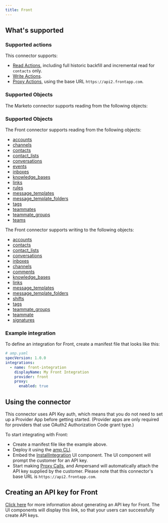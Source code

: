 ```yaml
---
title: Front
---
```

## What's supported

### Supported actions

This connector supports:
- [Read Actions](/read-actions), including full historic backfill and incremental read for `contacts` only.
- [Write Actions](/write-actions).
- [Proxy Actions](/proxy-actions), using the base URL `https://api2.frontapp.com`.


### Supported Objects
The Marketo connector supports reading from the following objects:


### Supported Objects
The Front connector supports reading from the following objects:

- [accounts](https://dev.frontapp.com/reference/list-accounts)
- [channels](https://dev.frontapp.com/reference/list-channels)
- [contacts](https://dev.frontapp.com/reference/list-contacts)
- [contact_lists](https://dev.frontapp.com/reference/list-contact-lists)
- [conversations](https://dev.frontapp.com/reference/list-conversations)
- [events](https://dev.frontapp.com/reference/list-events)
- [inboxes](https://dev.frontapp.com/reference/list-inboxes)
- [knowledge_bases](https://dev.frontapp.com/reference/list-knowledge-bases)
- [links](https://dev.frontapp.com/reference/list-links)
- [rules](https://dev.frontapp.com/reference/list-rules)
- [message_templates](https://dev.frontapp.com/reference/list-message-templates)
- [message_template_folders](https://dev.frontapp.com/reference/list-folders)
- [tags](https://dev.frontapp.com/reference/list-tags)
- [teammates](https://dev.frontapp.com/reference/list-teammates)
- [teammate_groups](https://dev.frontapp.com/reference/list-company-teammate-groups)
- [teams](https://dev.frontapp.com/reference/list-teams)



The Front connector supports writing to the following objects:

- [accounts](https://dev.frontapp.com/reference/create-account)
- [contacts](https://dev.frontapp.com/reference/create-contact)
- [contact_lists](https://dev.frontapp.com/reference/create-contact-list)
- [conversations](https://dev.frontapp.com/reference/create-conversation)
- [inboxes](https://dev.frontapp.com/reference/create-inbox)
- [channels](https://dev.frontapp.com/reference/create-a-channel)
- [comments](https://dev.frontapp.com/reference/update-comment)
- [knowledge_bases](https://dev.frontapp.com/reference/create-a-knowledge-base)
- [links](https://dev.frontapp.com/reference/create-link)
- [message_templates](https://dev.frontapp.com/reference/create-message-template)
- [message_template_folders](https://dev.frontapp.com/reference/create-folder)
- [shifts](https://dev.frontapp.com/reference/create-shift)
- [tags](https://dev.frontapp.com/reference/create-tag)
- [teammate_groups](https://dev.frontapp.com/reference/create-company-teammate-group)
- [teammate](https://dev.frontapp.com/reference/update-teammate)
- [signatures](https://dev.frontapp.com/reference/update-signature)

### Example integration

To define an integration for Front, create a manifest file that looks like this:

```YAML
# amp.yaml
specVersion: 1.0.0
integrations:
  - name: front-integration
    displayName: My Front Integration
    provider: front
    proxy:
      enabled: true
```

## Using the connector

This connector uses API Key auth, which means that you do not need to set up a Provider App before getting started. (Provider apps are only required for providers that use OAuth2 Authorization Code grant type.)

To start integrating with Front:
- Create a manifest file like the example above.
- Deploy it using the [amp CLI](/cli/overview).
- Embed the [InstallIntegration](/embeddable-ui-components#install-integration) UI component. The UI component will prompt the customer for an API key.
- Start making [Proxy Calls](/proxy-actions), and Ampersand will automatically attach the API key supplied by the customer. Please note that this connector's base URL is `https://api2.frontapp.com`.

## Creating an API key for Front

[Click here](https://dev.frontapp.com/docs/create-and-revoke-api-tokens) for more information about generating an API key for Front. The UI components will display this link, so that your users can successfully create API keys.
